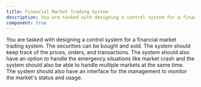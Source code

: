 ```yaml
---
title: Financial Market Trading System
description: You are tasked with designing a control system for a financial market trading system. The securities can be bought and sold. The system should keep track of the prices, orders, and transactions. The system should also have an option to handle the emergency situations like market crash and the system should also be able to handle multiple markets at the same time. The system should also have an interface for the management to monitor the market's status and usage.
component: true
---
```


You are tasked with designing a control system for a financial market trading system. The securities can be bought and sold. The system should keep track of the prices, orders, and transactions. The system should also have an option to handle the emergency situations like market crash and the system should also be able to handle multiple markets at the same time. The system should also have an interface for the management to monitor the market's status and usage.
